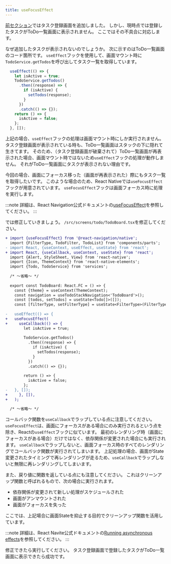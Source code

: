 ```yaml
---
title: useFocusEffect
---
```


[前セクション](./todo-form)ではタスク登録画面を追加しました。
しかし、現時点では登録したタスクがToDo一覧画面に表示されません。
ここではその不具合に対応します。

なぜ追加したタスクが表示されないのでしょうか。
次に示すのはToDo一覧画面のコード箇所です。
`useEffect`フックを使用して、画面マウント時に`TodoService.getTodos`を呼び出してタスク一覧を取得しています。

```typescript jsx
  useEffect(() => {
    let isActive = true;
    TodoService.getTodos()
      .then((response) => {
        if (isActive) {
          setTodos(response);
        }
      })
      .catch(() => {});
    return () => {
      isActive = false;
    };
  }, []);
```

上記の場合、`useEffect`フックの処理は画面マウント時にしか実行されません。
タスク登録画面が表示されている時も、ToDo一覧画面はスタックの下に隠れて生きてます。
そのため、（タスク登録画面が破棄されて）ToDo一覧画面が再表示された場合、画面マウント時ではないため`useEffect`フックの処理が動作しません。
それがToDo一覧画面にタスクが表示されない理由です。

今回の場合、画面にフォーカス移った（画面が再表示された）際にもタスク一覧を取得したいです。
このような場合のため、React Nativeでは`useFocusEffect`フックが用意されています。
`useFocusEffect`フックは画面フォーカス時に処理を実行します。

:::note
詳細は、React Navigation公式ドキュメントの[useFocusEffect](https://reactnavigation.org/docs/use-focus-effect/)を参照してください。
:::

では修正していきましょう。
`/src/screens/todo/TodoBoard.tsx`を修正してください。

```diff title="/src/screens/todo/TodoBoard.tsx"
+ import {useFocusEffect} from '@react-navigation/native';
  import {FilterType, TodoFilter, TodoList} from 'components/parts';
- import React, {useContext, useEffect, useState} from 'react';
+ import React, {useCallback, useContext, useState} from 'react';
  import {Alert, StyleSheet, View} from 'react-native';
  import {Icon, ThemeContext} from 'react-native-elements';
  import {Todo, TodoService} from 'services';
  
  /* ～省略～ */  
  
  export const TodoBoard: React.FC = () => {
    const {theme} = useContext(ThemeContext);
    const navigation = useTodoStackNavigation<'TodoBoard'>();
    const [todos, setTodos] = useState<Todo[]>([]);
    const [filterType, setFilterType] = useState<FilterType>(FilterType.ALL);
  
-   useEffect(() => {
+   useFocusEffect(
+     useCallback(() => {
        let isActive = true;
  
        TodoService.getTodos()
          .then((response) => {
            if (isActive) {
              setTodos(response);
            }
          })
          .catch(() => {});
  
        return () => {
          isActive = false;
        };
-   }, []);
+     }, []),
+   );

  /* ～省略～ */  
```

コールバック関数を`useCallback`でラップしている点に注意してください。
`useFocusEffect`は、画面にフォーカスがある場合にのみ実行されるという点を除き、Reactの`useEffect`フックに似ています。
最初のレンダリング時（画面にフォーカスがある場合）だけではなく、依存関係が変更された場合にも実行されます。
`useCallback`でラップしないと、画面フォーカス時のすべてのレンダリングでコールバック関数が実行されてしまいます。
上記処理の場合、画面がState変更されたタイミングで再レンダリングが走るため、`useCallback`でラップしないと無限に再レンダリングしてしまいます。

また、戻り値に関数を返している点にも注意してください。
これはクリーンアップ関数と呼ばれるもので、次の場合に実行されます。

- 依存関係が変更されて新しい処理がスケジュールされた
- 画面がアンマウントされた
- 画面がフォーカスを失った

ここでは、上記場合に画面Stateを抑止する目的でクリーンアップ関数を活用しています。

:::note
詳細は、React Navite公式ドキュメントの[Running asynchronous effects](https://reactnavigation.org/docs/use-focus-effect/#running-asynchronous-effects)を参照してください。
:::

修正できたら実行してください。
タスク登録画面で登録したタスクがToDo一覧画面に表示できたら成功です。
